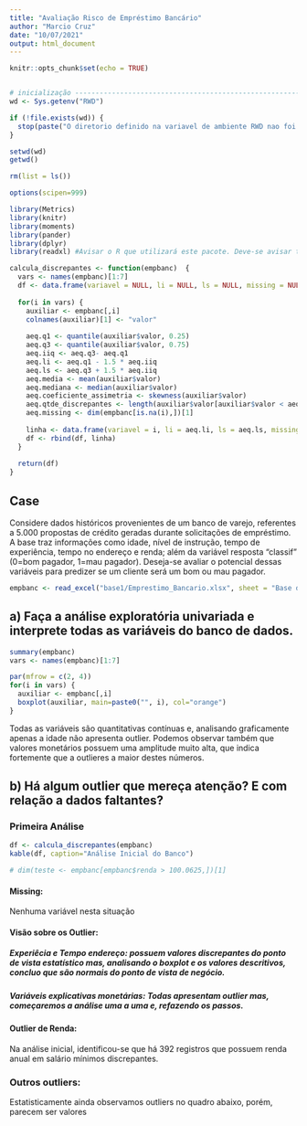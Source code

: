 ```yaml
---
title: "Avaliação Risco de Empréstimo Bancário"
author: "Marcio Cruz"
date: "10/07/2021"
output: html_document
---
```


```r
knitr::opts_chunk$set(echo = TRUE)


# inicialização -----------------------------------------------------------
wd <- Sys.getenv("RWD")

if (!file.exists(wd)) {
  stop(paste("O diretorio definido na variavel de ambiente RWD nao foi encontrado",wd, sep="="))
} 

setwd(wd)
getwd()

rm(list = ls())

options(scipen=999)

library(Metrics)
library(knitr)
library(moments)
library(pander)
library(dplyr)
library(readxl) #Avisar o R que utilizará este pacote. Deve-se avisar toda vez que abrir o R

```

```r
calcula_discrepantes <- function(empbanc)  {
  vars <- names(empbanc)[1:7]
  df <- data.frame(variavel = NULL, li = NULL, ls = NULL, missing = NULL, outlier = NULL) 
  
  for(i in vars) {
    auxiliar <- empbanc[,i]
    colnames(auxiliar)[1] <- "valor"
    
    aeq.q1 <- quantile(auxiliar$valor, 0.25)
    aeq.q3 <- quantile(auxiliar$valor, 0.75)
    aeq.iiq <- aeq.q3- aeq.q1
    aeq.li <- aeq.q1 - 1.5 * aeq.iiq
    aeq.ls <- aeq.q3 + 1.5 * aeq.iiq
    aeq.media <- mean(auxiliar$valor)
    aeq.mediana <- median(auxiliar$valor)
    aeq.coeficiente_assimetria <- skewness(auxiliar$valor)
    aeq.qtde_discrepantes <- length(auxiliar$valor[auxiliar$valor < aeq.li | auxiliar$valor > aeq.ls])
    aeq.missing <- dim(empbanc[is.na(i),])[1]
    
    linha <- data.frame(variavel = i, li = aeq.li, ls = aeq.ls, missing = aeq.missing, outlier = aeq.qtde_discrepantes)
    df <- rbind(df, linha)
  }
  
  return(df)
}
```


## Case
Considere dados históricos provenientes de um banco de varejo, referentes a 5.000 propostas de crédito geradas durante solicitações de empréstimo. A base traz informações como idade, nível de instrução, tempo de experiência, tempo no endereço e renda; além da variável resposta “classif” (0=bom pagador, 1=mau pagador). Deseja-se avaliar o potencial dessas variáveis para predizer se um cliente será um bom ou mau pagador.

```r

empbanc <- read_excel("base1/Emprestimo_Bancario.xlsx", sheet = "Base de Dados")
```

## a) Faça a análise exploratória univariada e interprete todas as variáveis do banco de dados.
```r
summary(empbanc)
vars <- names(empbanc)[1:7]

par(mfrow = c(2, 4))
for(i in vars) {
  auxiliar <- empbanc[,i]
  boxplot(auxiliar, main=paste0("", i), col="orange")
}


```

Todas as variáveis são quantitativas contínuas e, analisando graficamente apenas a idade não apresenta outlier. Podemos observar também que valores monetários possuem uma amplitude muito alta, que indica fortemente que a outlieres a maior destes números.


## b) Há algum outlier que mereça atenção? E com relação a dados faltantes?

### Primeira Análise
```r
df <- calcula_discrepantes(empbanc)
kable(df, caption="Análise Inicial do Banco")

# dim(teste <- empbanc[empbanc$renda > 100.0625,])[1]
```
#### Missing: 
Nenhuma variável nesta situação

#### Visão sobre os Outlier:
##### Experiêcia e Tempo endereço: possuem valores discrepantes do ponto de vista estatístico mas, analisando o boxplot e os valores descritivos, concluo que são normais do ponto de vista de negócio.
##### Variáveis explicativas monetárias: Todas apresentam outlier mas, começaremos a análise uma a uma e, refazendo os passos.


#### Outlier de Renda:
Na análise inicial, identificou-se que há 392 registros que possuem renda anual em salário mínimos discrepantes.



### Outros outliers:
Estatisticamente ainda observamos outliers no quadro abaixo, porém, parecem ser valores


